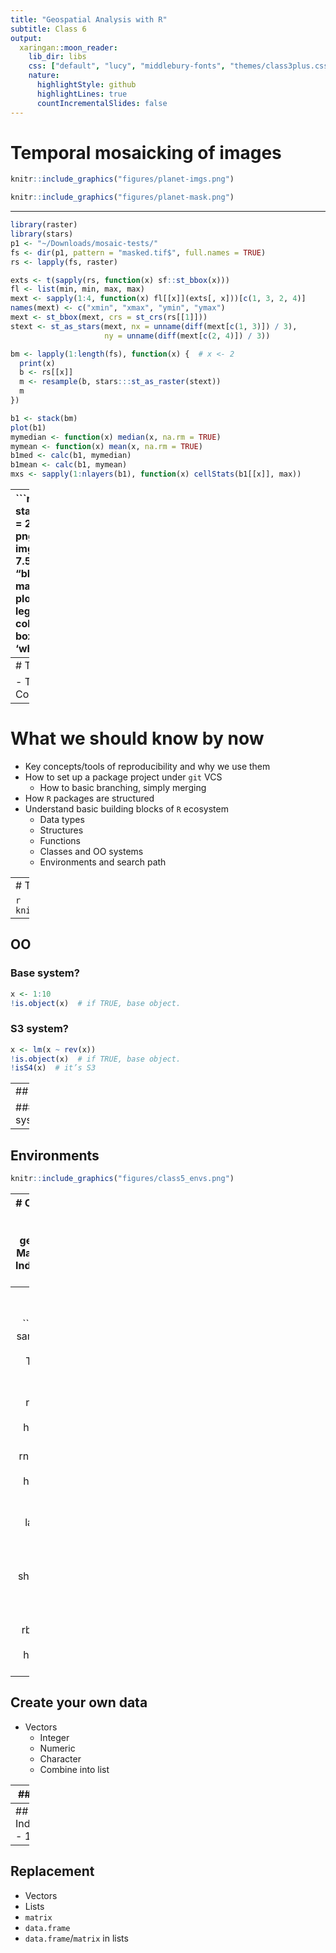 ```yaml
---
title: "Geospatial Analysis with R"
subtitle: Class 6
output:
  xaringan::moon_reader:
    lib_dir: libs
    css: ["default", "lucy", "middlebury-fonts", "themes/class3plus.css"]
    nature:
      highlightStyle: github
      highlightLines: true
      countIncrementalSlides: false
---
```

# Temporal mosaicking of images

```r
knitr::include_graphics("figures/planet-imgs.png")
```
```r
knitr::include_graphics("figures/planet-mask.png")
```

---

```r

library(raster)
library(stars)
p1 <- "~/Downloads/mosaic-tests/"
fs <- dir(p1, pattern = "masked.tif$", full.names = TRUE)
rs <- lapply(fs, raster)

exts <- t(sapply(rs, function(x) sf::st_bbox(x)))
fl <- list(min, min, max, max)
mext <- sapply(1:4, function(x) fl[[x]](exts[, x]))[c(1, 3, 2, 4)]
names(mext) <- c("xmin", "xmax", "ymin", "ymax")
mext <- st_bbox(mext, crs = st_crs(rs[[1]]))
stext <- st_as_stars(mext, nx = unname(diff(mext[c(1, 3)]) / 3), 
                     ny = unname(diff(mext[c(2, 4)]) / 3))

bm <- lapply(1:length(fs), function(x) {  # x <- 2
  print(x)
  b <- rs[[x]]
  m <- resample(b, stars:::st_as_raster(stext))
  m
})

b1 <- stack(bm)
plot(b1)
mymedian <- function(x) median(x, na.rm = TRUE)
mymean <- function(x) mean(x, na.rm = TRUE)
b1med <- calc(b1, mymedian)
b1mean <- calc(b1, mymean)
mxs <- sapply(1:nlayers(b1), function(x) cellStats(b1[[x]], max))
```

---
```r
cols <- gray.colors(100, start = 0.01, end = 0.99, gamma = 2.2, alpha = NULL)
png("inst/slides/figures/planet-imgs.png", height = 2, width = 7.5, res = 300, 
    units = "in", bg = "black")
par(mfrow = c(2, 10), mar = rep(0, 4))
for(i in 1:20) {
  plot(b1[[i]], axes = FALSE, legend = FALSE, main = NULL, col = cols, 
       zlim = c(0, 7000), box = FALSE)
  box(lty = 1, col = 'white')
}
dev.off()

png("inst/slides/figures/planet-mask.png", height = 3, width = 4, res = 300, 
    units = "in", bg = "black")
par(mfrow = c(1, 2), mar = c(0, 0, 2, 0))
plot(b1med, col = cols, axes = FALSE, legend = FALSE, box = FALSE, 
     main = "Median filter", zlim = c(500, 4800), col.main = "white")
box(lty = 1, col = 'white')
plot(b1mean, col = cols, axes = FALSE, legend = FALSE, box = FALSE, 
     main = "Mean filter", zlim = c(500, 4800), col.main = "white")
box(lty = 1, col = 'white')
dev.off()
```

---
# Today

- The `R` ecosystem, continued
- Coding!

---
# What we should know by now

- Key concepts/tools of reproducibility and why we use them
- How to set up a package project under `git` VCS
  - How to basic branching, simply merging
- How `R` packages are structured
- Understand basic building blocks of `R` ecosystem
  - Data types
  - Structures
  - Functions
  - Classes and OO systems
  - Environments and search path

---
# The R Ecosystem

```r
knitr::include_graphics("figures/class5_u1m2.png")
```

---

## OO

### Base system? 
```r
x <- 1:10
!is.object(x)  # if TRUE, base object. 
```

### S3 system?
```r
x <- lm(x ~ rev(x))
!is.object(x)  # if TRUE, base object. 
!isS4(x)  # it’s S3
```

---
## OO

### S4 system? 
```r
x <- raster::raster(nrow = 10, ncol = 10)
str(x)
!is.object(x)  # if TRUE, base object. 
!isS4(x)  # it’s S3
!is(x, "refClass") # it’s S4; otherwise it’s RC.
```

---

## Environments
```r
knitr::include_graphics("figures/class5_envs.png")
```

---
# Coding
- Creating data
  - 1-D
    - random number generation 
  - 2-D
- Manipulating data
  - Indexing/subsetting
  - Replacement

---
## Random numbers

```r
set.seed(1)
v <- sample(1:1000, size = 20, replace = TRUE)
hist(v, col = "blue")

set.seed(1)
v <- runif(n = 20, min = 0, max = 1000)
hist(v, col = "blue")

set.seed(1)
v <- rnorm(n = 20, mean = 500, sd = 100)
hist(v, col = "blue")

set.seed(1)
v <- rpois(n = 20, lambda = 5)
hist(v, col = "blue")

set.seed(1)
v <- rgamma(n = 20, shape = 0.7, scale = 10)
hist(v, col = "blue")

set.seed(1)
v <- rbinom(n = 20, size = 1, prob = 0.5)
hist(v, col = "blue")
```

---

## Create your own data
- Vectors
  - Integer
  - Numeric
  - Character
  - Combine into list

---
## 2-d structures

- Combine
  - Vectors into `matrix`
  - Vectors into `data.frame`

---
## Indexing/subsetting
- 1-d
- 2-d

---
## Replacement
- Vectors
- Lists
- `matrix`
- `data.frame`
- `data.frame`/`matrix` in lists


